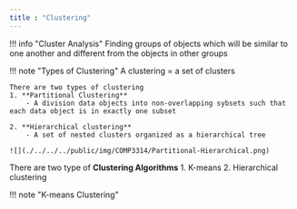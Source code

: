 ```yaml
---
title : "Clustering"
---
```


!!! info "Cluster Analysis"
    Finding groups of objects which will be similar to one another and different from the objects in other groups

!!! note "Types of Clustering"
    A clustering = a set of clusters

    There are two types of clustering 
    1. **Partitional Clustering**
        - A division data objects into non-overlapping sybsets such that each data object is in exactly one subset

    2. **Hierarchical clustering**
        - A set of nested clusters organized as a hierarchical tree

    ![](./../../../public/img/COMP3314/Partitional-Hierarchical.png)

There are two type of **Clustering Algorithms**
    1. K-means
    2. Hierarchical clustering

!!! note "K-means Clustering"
    